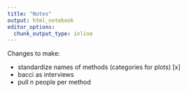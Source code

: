 ```yaml
---
title: "Notes"
output: html_notebook
editor_options: 
  chunk_output_type: inline
---
```


Changes to make:

- standardize names of methods (categories for plots) [x]
- bacci as interviews
- pull n people per method


